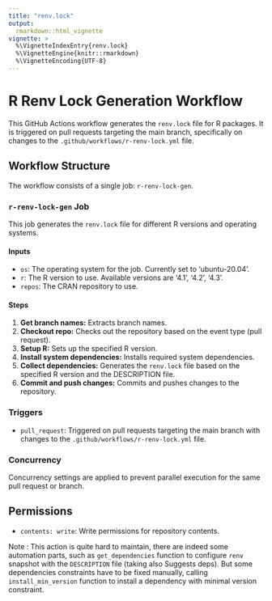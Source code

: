 ```yaml
---
title: "renv.lock"
output: 
  rmarkdown::html_vignette
vignette: >
  %\VignetteIndexEntry{renv.lock}
  %\VignetteEngine{knitr::rmarkdown}
  %\VignetteEncoding{UTF-8}
---
```


# R Renv Lock Generation Workflow

This GitHub Actions workflow generates the `renv.lock` file for R packages. It is triggered on pull requests targeting the main branch, specifically on changes to the `.github/workflows/r-renv-lock.yml` file.

## Workflow Structure

The workflow consists of a single job: `r-renv-lock-gen`.

### `r-renv-lock-gen` Job

This job generates the `renv.lock` file for different R versions and operating systems.

#### Inputs

- `os`: The operating system for the job. Currently set to 'ubuntu-20.04'.
- `r`: The R version to use. Available versions are '4.1', '4.2', '4.3'.
- `repos`: The CRAN repository to use.

#### Steps

1. **Get branch names:** Extracts branch names.
2. **Checkout repo:** Checks out the repository based on the event type (pull request).
3. **Setup R:** Sets up the specified R version.
4. **Install system dependencies:** Installs required system dependencies.
5. **Collect dependencies:** Generates the `renv.lock` file based on the specified R version and the DESCRIPTION file.
6. **Commit and push changes:** Commits and pushes changes to the repository.

### Triggers

- `pull_request`: Triggered on pull requests targeting the main branch with changes to the `.github/workflows/r-renv-lock.yml` file.

### Concurrency

Concurrency settings are applied to prevent parallel execution for the same pull request or branch.

## Permissions

- `contents: write`: Write permissions for repository contents.

Note : This action is quite hard to maintain, there are indeed some automation parts, such as `get_dependencies` function to configure `renv` snapshot with the `DESCRIPTION` file (taking also Suggests deps).
But some dependencies constraints have to be fixed manually, calling `install_min_version` function to install a dependency with minimal version constraint.
